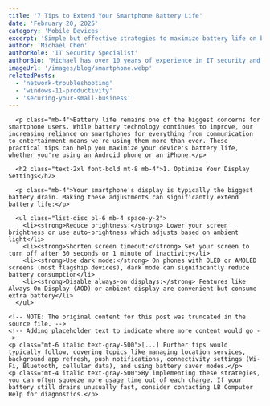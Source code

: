 ```yaml
---
title: '7 Tips to Extend Your Smartphone Battery Life'
date: 'February 20, 2025'
category: 'Mobile Devices'
excerpt: 'Simple but effective strategies to maximize battery life on both Android and iPhone devices.'
author: 'Michael Chen'
authorRole: 'IT Security Specialist'
authorBio: 'Michael has over 10 years of experience in IT security and has helped dozens of small businesses improve their security posture.'
imageUrl: '/images/blog/smartphone.webp'
relatedPosts:
  - 'network-troubleshooting'
  - 'windows-11-productivity'
  - 'securing-your-small-business'
---
```


      <p class="mb-4">Battery life remains one of the biggest concerns for smartphone users. While battery technology continues to improve, our increasing reliance on smartphones for everything from communication to entertainment means we're using them more than ever. These practical tips can help you maximize your device's battery life, whether you're using an Android phone or an iPhone.</p>

      <h2 class="text-2xl font-bold mt-8 mb-4">1. Optimize Your Display Settings</h2>
      
      <p class="mb-4">Your smartphone's display is typically the biggest battery drain. Making these adjustments can significantly extend battery life:</p>
      
      <ul class="list-disc pl-6 mb-4 space-y-2">
        <li><strong>Reduce brightness:</strong> Lower your screen brightness or use auto-brightness which adjusts based on ambient light</li>
        <li><strong>Shorten screen timeout:</strong> Set your screen to turn off after 30 seconds or 1 minute of inactivity</li>
        <li><strong>Use dark mode:</strong> On phones with OLED or AMOLED screens (most flagship devices), dark mode can significantly reduce battery consumption</li>
        <li><strong>Disable always-on displays:</strong> Features like Always-On Display (AOD) or ambient display are convenient but consume extra battery</li>
      </ul>

    <!-- NOTE: The original content for this post was truncated in the source file. -->
    <!-- Adding placeholder text to indicate where more content would go -->
    <p class="mt-6 italic text-gray-500">[...] Further tips would typically follow, covering topics like managing location services, background app refresh, push notifications, connectivity settings (Wi-Fi, Bluetooth, cellular data), and using battery saver modes.</p>
    <p class="mt-4 italic text-gray-500">By implementing these strategies, you can often squeeze more usage time out of each charge. If your battery still drains unusually fast, consider contacting LB Computer Help for diagnostics.</p>
